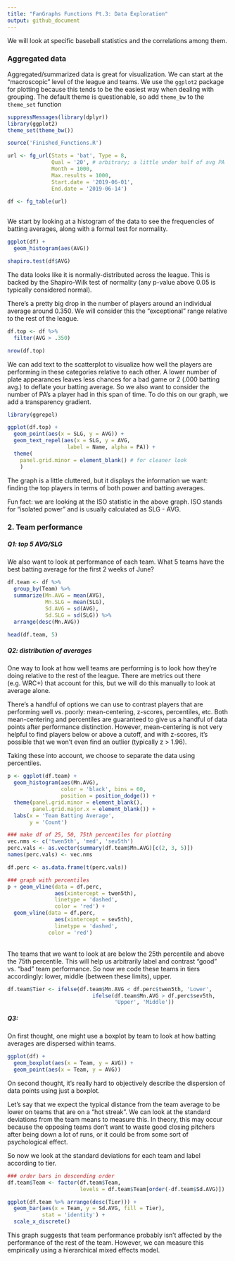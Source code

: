 ```yaml
---
title: "FanGraphs Functions Pt.3: Data Exploration"
output: github_document
---
```


We will look at specific baseball statistics and the correlations among them. 

### Aggregated data

Aggregated/summarized data is great for visualization. We can start at the "macroscopic" level of the league and teams. We use the `ggplot2` package for plotting because this tends to be the easiest way when dealing with grouping. The default theme is questionable, so add `theme_bw` to the `theme_set` function 

```r
suppressMessages(library(dplyr))
library(ggplot2)
theme_set(theme_bw())

source('Finished_Functions.R')

url <- fg_url(Stats = 'bat', Type = 8, 
              Qual = '20', # arbitrary; a little under half of avg PA
              Month = 1000, 
              Max.results = 1000,
              Start.date = '2019-06-01',
              End.date = '2019-06-14')

df <- fg_table(url)
  
```

We start by looking at a histogram of the data to see the frequencies of batting averages, along with a formal test for normality.

```r
ggplot(df) + 
  geom_histogram(aes(AVG))

shapiro.test(df$AVG)

```

The data looks like it is normally-distributed across the league. This is backed by the Shapiro-Wilk test of normality (any p-value above 0.05 is typically considered normal). 

There's a pretty big drop in the number of players around an individual average around 0.350. We will consider this the "exceptional" range relative to the rest of the league.

```r
df.top <- df %>%
  filter(AVG > .350)

nrow(df.top) 
```

We can add text to the scatterplot to visualize how well the players are performing in these categories relative to each other. A lower number of plate appearances leaves less chances for a bad game or 2 (.000 batting avg.) to deflate your batting average. So we also want to consider the number of PA's a player had in this span of time. To do this on our graph, we add a transparency gradient.

```r
library(ggrepel)

ggplot(df.top) +
  geom_point(aes(x = SLG, y = AVG)) +
  geom_text_repel(aes(x = SLG, y = AVG, 
                   label = Name, alpha = PA)) +
  theme(
    panel.grid.minor = element_blank() # for cleaner look
    )
```

The graph is a little cluttered, but it displays the information we want: finding the top players in terms of both power and batting averages.

Fun fact: we are looking at the ISO statistic in the above graph. ISO stands for "isolated power" and is usually calculated as SLG - AVG.

### 2. Team performance

##### Q1: top 5 AVG/SLG
We also want to look at performance of each team. What 5 teams have the best batting average for the first 2 weeks of June?

```r
df.team <- df %>%
  group_by(Team) %>%
  summarize(Mn.AVG = mean(AVG),
            Mn.SLG = mean(SLG),
            Sd.AVG = sd(AVG),
            Sd.SLG = sd(SLG)) %>%
  arrange(desc(Mn.AVG))

head(df.team, 5)
```

##### Q2: distribution of averages

One way to look at how well teams are performing is to look how they're doing relative to the rest of the league. There are metrics out there (e.g. WRC+) that account for this, but we will do this manually to look at average alone.

There's a handful of options we can use to contrast players that are performing well vs. poorly: mean-centering, z-scores, percentiles, etc. Both mean-centering and percentiles are guaranteed to give us a handful of data points after performance distinction. However, mean-centering is not very helpful to find players below or above a cutoff, and with z-scores, it's possible that we won't even find an outlier (typically z > 1.96).

Taking these into account, we choose to separate the data using percentiles.

```r
p <- ggplot(df.team) + 
  geom_histogram(aes(Mn.AVG),
                 color = 'black', bins = 60,
                 position = position_dodge()) +
  theme(panel.grid.minor = element_blank(),
        panel.grid.major.x = element_blank()) +
  labs(x = 'Team Batting Average',
       y = 'Count')

### make df of 25, 50, 75th percentiles for plotting
vec.nms <- c('twen5th', 'med', 'sev5th') 
perc.vals <- as.vector(summary(df.team$Mn.AVG)[c(2, 3, 5)])
names(perc.vals) <- vec.nms

df.perc <- as.data.frame(t(perc.vals))

### graph with percentiles
p + geom_vline(data = df.perc,
               aes(xintercept = twen5th),
               linetype = 'dashed',
               color = 'red') +
  geom_vline(data = df.perc,
               aes(xintercept = sev5th),
               linetype = 'dashed',
             color = 'red')

```
<BR>
The teams that we want to look at are below the 25th percentile and above the 75th percentile. This will help us arbitrarily label and contrast "good" vs. "bad" team performance. So now we code these teams in tiers accordingly: lower, middle (between these limits), upper.

```r
df.team$Tier <- ifelse(df.team$Mn.AVG < df.perc$twen5th, 'Lower',
                           ifelse(df.team$Mn.AVG > df.perc$sev5th,
                                  'Upper', 'Middle'))
```

##### Q3: 

On first thought, one might use a boxplot by team to look at how batting averages are dispersed within teams.
```r
ggplot(df) +
  geom_boxplot(aes(x = Team, y = AVG)) +
  geom_point(aes(x = Team, y = AVG))
```

On second thought, it's really hard to objectively describe the dispersion of data points using just a boxplot. 

Let's say that we expect the typical distance from the team average to be lower on teams that are on a "hot streak". We can look at the standard deviations from the team means to measure this. In theory, this may occur because the opposing teams don't want to waste good closing pitchers after being down a lot of runs, or it could be from some sort of psychological effect.

So now we look at the standard deviations for each team and label according to tier.

```r
### order bars in descending order
df.team$Team <- factor(df.team$Team, 
                       levels = df.team$Team[order(-df.team$Sd.AVG)])

ggplot(df.team %>% arrange(desc(Tier))) +
  geom_bar(aes(x = Team, y = Sd.AVG, fill = Tier), 
           stat = 'identity') +
  scale_x_discrete()
```

This graph suggests that team performance probably isn't affected by the performance of the rest of the team. However, we can measure this empirically using a hierarchical mixed effects model.
